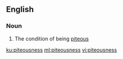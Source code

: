 ==English==

===Noun===
{{en-noun|-}}

# The condition of being [[piteous]]

[[ku:piteousness]]
[[ml:piteousness]]
[[vi:piteousness]]